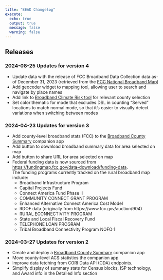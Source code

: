 ```yaml
---
title: "BEAD Changelog"
execute:
  echo: true
  output: true
  message: false
  warning: false
---
```


## Releases

### 2024-08-25 Updates for version 4

  - Update data with the release of FCC Broadband Data Collection data as-of December 31, 2023 (retrieved from the [FCC National Broadband Map](https://broadbandmap.fcc.gov/data-download/nationwide-data){.external target="_blank"})
  - Add geocoder widget to mapping tool, allowing user to search and navigate by place names
  - Add link to [Broadband Climate Risk tool](https://broadband-risk.ruralinnovation.us/){.external target="_blank"} for relevant county selection
  - Set color thematic for mode that excludes DSL in counting "Served" locations to match normal mode, so that it's easier to visually detect variations when switching between modes

### 2024-04-23 Updates for version 3

  - Add county-level broadband stats (FCC) to the [Broadband County Summary](https://broadband-county-summary.ruralinnovation.us/) companion app
  - Add button to download broadband summary data for area selected on map
  - Add button to share URL for area selected on map
  - Federal funding data is now sourced from [https://fundingmap.fcc.gov/data-download/funding-data](https://fundingmap.fcc.gov/data-download/funding-data).<br/>
    The funding programs currently tracked on the rural broadband map include:
      - Broadband Infrastructure Program
      - Capital Projects Fund
      - Connect America Fund Phase II
      - COMMUNITY CONNECT GRANT PROGRAM
      - Enhanced Alternative Connect America Cost Model
      - RDOF data (originally from https://www.fcc.gov/auction/904)
      - RURAL ECONNECTIVITY PROGRAM
      - State and Local Fiscal Recovery Fund
      - TELEPHONE LOAN PROGRAM
      - Tribal Broadband Connectivity Program NOFO 1

### 2024-03-27 Updates for version 2

  - Create and deploy a [Broadband County Summary](https://broadband-county-summary.ruralinnovation.us/) companion app
  - Move county-level ACS statistics the companion app
  - Improve data fetching from CORI Data API (CDA) endpoints.
  - Simplify display of summary stats for Census blocks, ISP technology, and Award info in the Detailed Info section
